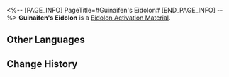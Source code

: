 <%-- [PAGE_INFO]
PageTitle=#Guinaifen's Eidolon#
[END_PAGE_INFO] --%>
{{Item Infobox
|id          = 11210
|image       = Item Guinaifen's Eidolon.png
|type        = Eidolon Activation Material
|invCategory = 
|rarity      = 4
|effect      = Material for raising Guinaifen's Eidolon Level.
|description = 
}}
'''Guinaifen's Eidolon''' is a [[Eidolon Activation Material]].

==Other Languages==
{{Other Languages
|en   = Guinaifen's Eidolon
|zhs  = 【桂乃芬】的星魂
|zht  = 【桂乃芬】的星魂
|ja   = 「桂乃芬」の星魂
|ko   = [계네빈]의 성혼
|es   = Eidolon de Guinaifen
|fr   = Eidolon de Guinaifen
|ru   = Эйдолон Гуйнайфэнь
|th   = Eidolon ของ Guinaifen
|vi   = Tinh Hồn Của Guinaifen
|de   = Guinaifens Eidolon
|id   = Guinaifen's Eidolon
|pt   = Eidolon de Guinaifen
}}

==Change History==
{{Change History|2.0}}